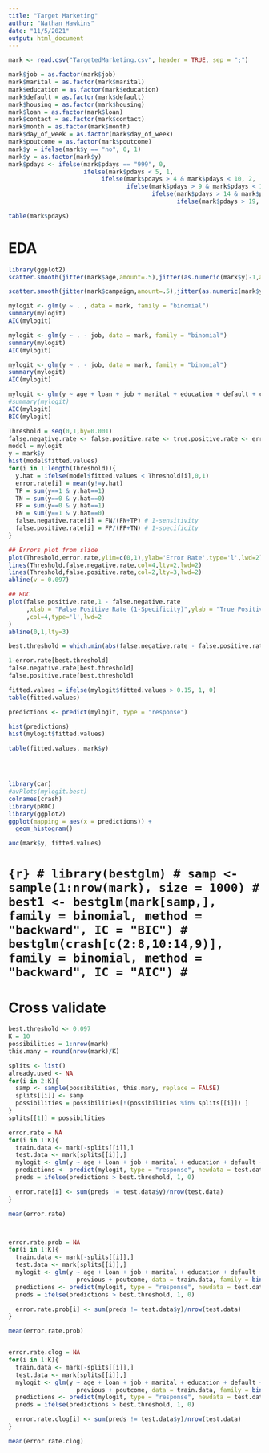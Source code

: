 ---
title: "Target Marketing"
author: "Nathan Hawkins"
date: "11/5/2021"
output: html_document
---
```{r}
mark <- read.csv("TargetedMarketing.csv", header = TRUE, sep = ";")

mark$job = as.factor(mark$job)
mark$marital = as.factor(mark$marital)
mark$education = as.factor(mark$education)
mark$default = as.factor(mark$default)
mark$housing = as.factor(mark$housing)
mark$loan = as.factor(mark$loan)
mark$contact = as.factor(mark$contact)
mark$month = as.factor(mark$month)
mark$day_of_week = as.factor(mark$day_of_week)
mark$poutcome = as.factor(mark$poutcome)
mark$y = ifelse(mark$y == "no", 0, 1)
mark$y = as.factor(mark$y)
mark$pdays <- ifelse(mark$pdays == "999", 0,
                     ifelse(mark$pdays < 5, 1, 
                          ifelse(mark$pdays > 4 & mark$pdays < 10, 2, 
                                 ifelse(mark$pdays > 9 & mark$pdays < 15, 3, 
                                        ifelse(mark$pdays > 14 & mark$pdays < 20, 4, 
                                               ifelse(mark$pdays > 19, 5, 6))))))

table(mark$pdays)
```


# EDA
```{r}
library(ggplot2)
scatter.smooth(jitter(mark$age,amount=.5),jitter(as.numeric(mark$y)-1,amount=.1),pch=19,cex=.5,xlab="Age",ylab="Diabetes", main = "Diabetes vs. Age Density Graph")

scatter.smooth(jitter(mark$campaign,amount=.5),jitter(as.numeric(mark$y)-1,amount=.1),pch=19,cex=.5,xlab="Tricep Thickness",ylab="Diabetes", main = "Diabetes vs. Tricep Thickness Desnity Graph")
```




```{r}
mylogit <- glm(y ~ . , data = mark, family = "binomial")
summary(mylogit)
AIC(mylogit)
```

```{r}
mylogit <- glm(y ~ . - job, data = mark, family = "binomial")
summary(mylogit)
AIC(mylogit)
```


```{r}
mylogit <- glm(y ~ . - job, data = mark, family = "binomial")
summary(mylogit)
AIC(mylogit)
```

```{r}
mylogit <- glm(y ~ age + loan + job + marital + education + default + contact + month + day_of_week + campaign + as.factor(pdays) + previous + poutcome, data = mark, family = binomial(link = "logit"))
#summary(mylogit)
AIC(mylogit)
BIC(mylogit)
```



```{r}
Threshold = seq(0,1,by=0.001)
false.negative.rate <- false.positive.rate <- true.positive.rate <- error.rate <- (0*Threshold-99)
model = mylogit
y = mark$y
hist(model$fitted.values)
for(i in 1:length(Threshold)){
  y.hat = ifelse(model$fitted.values < Threshold[i],0,1)
  error.rate[i] = mean(y!=y.hat)
  TP = sum(y==1 & y.hat==1)
  TN = sum(y==0 & y.hat==0)
  FP = sum(y==0 & y.hat==1)
  FN = sum(y==1 & y.hat==0)
  false.negative.rate[i] = FN/(FN+TP) # 1-sensitivity
  false.positive.rate[i] = FP/(FP+TN) # 1-specificity
}

## Errors plot from slide
plot(Threshold,error.rate,ylim=c(0,1),ylab='Error Rate',type='l',lwd=2)
lines(Threshold,false.negative.rate,col=4,lty=2,lwd=2)
lines(Threshold,false.positive.rate,col=2,lty=3,lwd=2)
abline(v = 0.097)

## ROC
plot(false.positive.rate,1 - false.negative.rate
     ,xlab = "False Positive Rate (1-Specificity)",ylab = "True Positive Rate (Sensitivity)"
     ,col=4,type='l',lwd=2
)
abline(0,1,lty=3)

best.threshold = which.min(abs(false.negative.rate - false.positive.rate))

1-error.rate[best.threshold]
false.negative.rate[best.threshold]
false.positive.rate[best.threshold]

```

```{r}
fitted.values = ifelse(mylogit$fitted.values > 0.15, 1, 0)
table(fitted.values)

predictions <- predict(mylogit, type = "response")

hist(predictions)
hist(mylogit$fitted.values)

table(fitted.values, mark$y)




library(car)
#avPlots(mylogit.best)
colnames(crash)
library(pROC)
library(ggplot2)
ggplot(mapping = aes(x = predictions)) + 
  geom_histogram()

auc(mark$y, fitted.values)
```


# ```{r}
# library(bestglm)
# samp <- sample(1:nrow(mark), size = 1000)
# best1 <- bestglm(mark[samp,], family = binomial, method = "backward", IC = "BIC")
# bestglm(crash[c(2:8,10:14,9)], family = binomial, method = "backward", IC = "AIC")
# ```

# Cross validate
```{r}
best.threshold <- 0.097
K = 10
possibilities = 1:nrow(mark)
this.many = round(nrow(mark)/K)

splits <- list()
already.used <- NA
for(i in 2:K){
  samp <- sample(possibilities, this.many, replace = FALSE)
  splits[[i]] <- samp
  possibilities = possibilities[!(possibilities %in% splits[[i]]) ]
}
splits[[1]] = possibilities

error.rate = NA
for(i in 1:K){
  train.data <- mark[-splits[[i]],]
  test.data <- mark[splits[[i]],]
  mylogit <- glm(y ~ age + loan + job + marital + education + default + contact + month + day_of_week + campaign + as.factor(pdays) + previous + poutcome, data = train.data, family = binomial(link = "logit"))
  predictions <- predict(mylogit, type = "response", newdata = test.data)
  preds = ifelse(predictions > best.threshold, 1, 0)

  error.rate[i] <- sum(preds != test.data$y)/nrow(test.data)
}

mean(error.rate)



error.rate.prob = NA
for(i in 1:K){
  train.data <- mark[-splits[[i]],]
  test.data <- mark[splits[[i]],]
  mylogit <- glm(y ~ age + loan + job + marital + education + default + contact + month + day_of_week + campaign + as.factor(pdays) + 
                   previous + poutcome, data = train.data, family = binomial(link = "probit"))
  predictions <- predict(mylogit, type = "response", newdata = test.data)
  preds = ifelse(predictions > best.threshold, 1, 0)

  error.rate.prob[i] <- sum(preds != test.data$y)/nrow(test.data)
}

mean(error.rate.prob)


error.rate.clog = NA
for(i in 1:K){
  train.data <- mark[-splits[[i]],]
  test.data <- mark[splits[[i]],]
  mylogit <- glm(y ~ age + loan + job + marital + education + default + contact + month + day_of_week + campaign + as.factor(pdays) + 
                   previous + poutcome, data = train.data, family = binomial(link = "cloglog"))
  predictions <- predict(mylogit, type = "response", newdata = test.data)
  preds = ifelse(predictions > best.threshold, 1, 0)

  error.rate.clog[i] <- sum(preds != test.data$y)/nrow(test.data)
}

mean(error.rate.clog)
```



